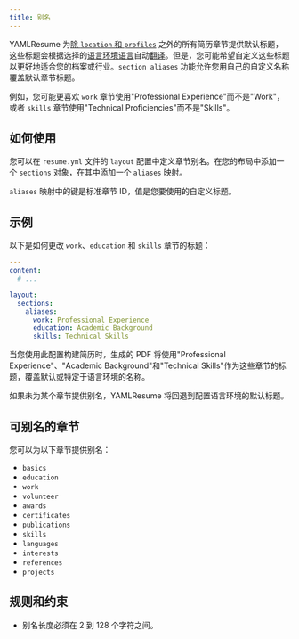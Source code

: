 ```yaml
---
title: 别名
---
```


YAMLResume 为[除 `location` 和 `profiles`](#aliasable-sections) 之外的所有简历章节提供默认标题，这些标题会根据选择的[语言环境语言](/zh-cn/docs/layout#locale)自动[翻译](docs/content/multi-languages)。但是，您可能希望自定义这些标题以更好地适合您的档案或行业。`section aliases` 功能允许您用自己的自定义名称覆盖默认章节标题。

例如，您可能更喜欢 `work` 章节使用"Professional Experience"而不是"Work"，或者 `skills` 章节使用"Technical Proficiencies"而不是"Skills"。

## 如何使用

您可以在 `resume.yml` 文件的 `layout` 配置中定义章节别名。在您的布局中添加一个 `sections` 对象，在其中添加一个 `aliases` 映射。

`aliases` 映射中的键是标准章节 ID，值是您要使用的自定义标题。

## 示例

以下是如何更改 `work`、`education` 和 `skills` 章节的标题：

```yml lineNumbers title="resume.yml"
---
content:
  # ...

layout:
  sections:
    aliases:
      work: Professional Experience
      education: Academic Background
      skills: Technical Skills
```

当您使用此配置构建简历时，生成的 PDF 将使用"Professional Experience"、"Academic Background"和"Technical Skills"作为这些章节的标题，覆盖默认或特定于语言环境的名称。

如果未为某个章节提供别名，YAMLResume 将回退到配置语言环境的默认标题。

## 可别名的章节

您可以为以下章节提供别名：

- `basics`
- `education`
- `work`
- `volunteer`
- `awards`
- `certificates`
- `publications`
- `skills`
- `languages`
- `interests`
- `references`
- `projects`

## 规则和约束

- 别名长度必须在 2 到 128 个字符之间。

